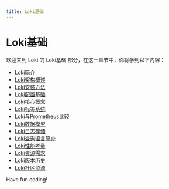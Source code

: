 ```yaml
---
title: Loki基础
---
```


# Loki基础

欢迎来到 Loki 的 Loki基础 部分，在这一章节中，你将学到以下内容：

- [Loki简介](./0-about-loki.mdx)
- [Loki架构概述](./1-loki-architecture-overview.mdx)
- [Loki安装方法](./2-how-to-install-loki.mdx)
- [Loki配置基础](./3-loki-configuration-basics.mdx)
- [Loki核心概念](./4-loki-core-concepts.mdx)
- [Loki标签系统](./5-loki-tagging-system.mdx)
- [Loki与Prometheus比较](./6-comparison-between-loki-and-prometheus.mdx)
- [Loki数据模型](./7-loki-data-model.mdx)
- [Loki日志存储](./8-loki-log-storage.mdx)
- [Loki查询语言简介](./9-introduction-to-loki-query-language.mdx)
- [Loki性能考量](./10-loki-performance-considerations.mdx)
- [Loki资源需求](./11-loki-resource-requirements.mdx)
- [Loki版本历史](./12-loki-version-history.mdx)
- [Loki社区资源](./13-loki-community-resources.mdx)

Have fun coding!